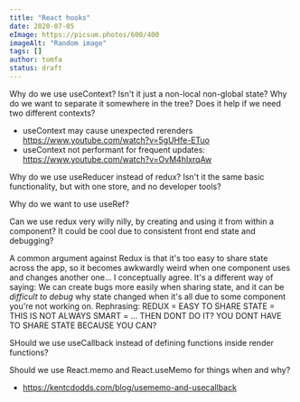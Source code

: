 ```yaml
---
title: "React hooks"
date: 2020-07-05
eImage: https://picsum.photos/600/400
imageAlt: "Random image"
tags: []
author: tomfa
status: draft
---
```


Why do we use useContext? Isn't it just a non-local non-global state? Why do we want to separate it somewhere in the tree? Does it help if we need two different contexts?
- useContext may cause unexpected rerenders https://www.youtube.com/watch?v=5gUHfe-ETuo
- useContext not performant for frequent updates: https://www.youtube.com/watch?v=OvM4hIxrqAw


Why do we use useReducer instead of redux? Isn't it the same basic functionality, but with one store, and no developer tools?

Why do we want to use useRef?

Can we use redux very willy nilly, by creating and using it from within a component? It could be cool due to consistent front end state and debugging?

A common argument against Redux is that it's too easy to share state across the app, so it becomes awkwardly weird when one component uses and changes another one... I conceptually agree. It's a different way of saying: We can create bugs more easily when sharing state, and it can be _difficult to debug_ why state changed when it's all due to some component you're not working on. Rephrasing: REDUX = EASY TO SHARE STATE = THIS IS NOT ALWAYS SMART = ... THEN DONT DO IT? YOU DONT HAVE TO SHARE STATE BECAUSE YOU CAN?

SHould we use useCallback instead of defining functions inside render functions?

Should we use React.memo and React.useMemo for things when and why?
- https://kentcdodds.com/blog/usememo-and-usecallback